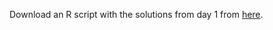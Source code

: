 Download an R script with the solutions from day 1 from <a href="./R/Tasks/Day3.R" download>here</a>.
